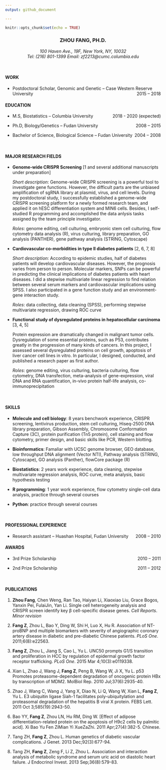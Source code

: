 ```yaml
---
output: github_document

---
```


```r
knitr::opts_chunk$set(echo = TRUE)
```

<center><h3> ZHOU FANG, PH.D. </h3></center>

<center> *100 Haven Ave., 19F, New York, NY, 10032* </center>

<center> *Tel: (216) 801-1399 Email: zf2213@cumc.columbia.edu* </center>

<br>

#### WORK 

+ <p align = "text-align: left;"> Postdoctoral Scholar, Genomic and Genetic – Case Western Reserve University <span style  = "float: right;"> 2015 – 2018 </span> </p>

#### EDUCATION 

+ <p align = "text-align: left;"> M.S, Biostatistics – Columbia University <span style  = "float: right;"> 2018 - 2020 (expected) </span> </p>

+ <p align = "text-align: left;"> Ph.D, Biology/Genetics – Fudan University <span style  = "float: right;"> 2008 – 2015 </span> </p>

+ <p align = "text-align: left;"> Bachelor of Science, Biological Science – Fudan University <span style  = "float: right;"> 2004 – 2008 </span> </p>

<br>

#### MAJOR RESEARCH FIELDS

+ **Genome-wide CRISPR Screening** [1 and several additional manuscripts under preparation]

  *Short description*: Genome-wide CRISPR screening is a powerful tool to investigate gene functions. However, the difficult parts are the unbiased amplification of sgRNA library at plasmid, virus, and cell levels. During my postdoctoral study, I successfully established a genome-wide CRISPR screening platform for a newly formed research team, and applied it on hESC differentiation system and MIN6 cells. Besides, I self-studied R programming and accomplished the data anlysis tasks assigned by the team principle investigator.

  *Roles*: genome editing, cell culturing, embryonic stem cell culturing, flow cytometry data analysis (R), virus culturing, library preparation, GO analysis (PANTHER), gene pathway analysis (STRING, Cytoscape)

+ **Cardiovascular co-morbidities in type II diabetes patients** [2, 6, 7, 8]

  *Short description*: According to epidemic studies, half of diabetes patients will develop cardiovascular diseases. However, the prognosis varies from person to person. Molecular markers, SNPs can be powerful in predicting the clinical implications of diabetes patients with heart diseases. I did a stepwise multivariate linear regression to find relation between several serum markers and cardiovascular implications using SPSS. I also participated in a gene function study and an environment-gene interaction study.

  *Roles*: data collecting, data cleaning (SPSS), performing stepwise multivariate regression, drawing ROC curve

+ **Functional study of dysregulated proteins in hepatocellular carcinoma** [3, 4, 5]

  Protein expression are dramatically changed in malignant tumor cells. Dysregulation of some essential proteins, such as P53, contributes greatly in the progression of many kinds of cancers. In this project, I assessed several dysregulated proteins on cell growth, apoptosis of liver cancer cell lines in vitro. In particular, I designed, conducted, and published a research paper as first author.

  *Roles*: genome editing, virus culturing, bacteria culturing, flow cytometry, DNA transfection, meta-analysis of gene-expression, viral DNA and RNA quantification, in-vivo protein half-life analysis, co-immunoprecipitation

<br>

#### SKILLS

+ **Molecule and cell biology**: 8 years benchwork experience, CRISPR screening, lentivirus production, stem cell culturing, Hiseq-2500 DNA library preparation, Gibson Assembly, Chromosome Conformation Capture (3C), protein purification (Tn5 protein), cell staining and flow cytometry, primer design, and basic skills like PCR, Western blotting.

+ **Bioinformatics**: Famaliar with UCSC genome browser, GEO database, low throughput DNA alignment (Vector NTI), Pathway analysis (STRING, Cytoscape), GO analysis (Panther), flowCore package (R)

+ **Biostatistics**: 2 years work experience, data cleaning, stepwise multivariate regression analysis, ROC curve, meta analysis, basic hypothesis testing

+ **R programming**: 1 year work experience, flow cytometry single-cell data analysis, practice through several courses

+ **Python**: practice through several courses

<br>

#### PROFESSIONAL EXPERIENCE 

+ <p align = "text-align: left;"> Research assistant – Huashan Hospital, Fudan University <span style  = "float: right;"> 2008 – 2010 </span> </p>

#### AWARDS 

+ <p align = "text-align: left;"> 3rd Prize Scholarship <span style  = "float: right;"> 2010 – 2011 </span> </p>

+ <p align = "text-align: left;"> 2nd Prize Scholarship <span style  = "float: right;"> 2011 – 2012 </span> </p>

<br>

#### PUBLICATIONS

1. **Zhou Fang**, Chen Weng, Ran Tao, Haiyan Li, Xiaoxiao Liu, Grace Bogos, Yanxin Pei, FulaiJin, Yan Li. Single cell heterogeneity analysis and CRISPR screen identify key β cell-specific disease genes. *Cell Reports*. *Minor revision*

2. **Fang Z**, Zhou L, Bao Y, Ding W, Shi H, Luo X, Hu R. Association of NT-proBNP and multiple biomarkers with severity of angiographic coronary artery disease in diabetic and pre-diabetic Chinese patients. *PLoS One*. 2011;6(8):e22563. 

3. **Fang Z**, Zhou L, Jiang S, Cao L, Yu L. UNC50 prompts G1/S transition and proliferation in HCC by regulation of epidermal growth factor receptor trafficking. *PLoS One*. 2015 Mar 4;10(3):e0119338. 

4. Xian L, Zhao J, Wang J, **Fang Z**, Peng B, Wang W, Ji X, Yu L. p53 Promotes proteasome-dependent degradation of oncogenic protein HBx by transcription of MDM2. MolBiol Rep. 2010 Jul;37(6):2935-40. 

5. Zhao J, Wang C, Wang J, Yang X, Diao N, Li Q, Wang W, Xian L, **Fang Z**, Yu L. E3 ubiquitin ligase Siah-1 facilitates poly-ubiquitylation and proteasomal degradation of the hepatitis B viral X protein. FEBS Lett. 2011 Oct 3;585(19):2943-50. 
 
6. Bao YY, **Fang Z**, Zhou LN, Hu RM, Ding W. [Effect of adipose differentiation-related protein on the apoptosis of H9c2 cells by palmitic acid]. Xi Bao Yu Fen ZiMian Yi XueZaZhi. 2011 Apr;27(4):382-5. Chinese. 

7. Tang ZH, **Fang Z**, Zhou L. Human genetics of diabetic vascular complications. J Genet. 2013 Dec;92(3):677-94. 

8. Tang ZH, **Fang Z**, Zeng F, Li Z, Zhou L. Association and interaction analysis of metabolic syndrome and serum uric acid on diastolic heart failure. J Endocrinol Invest. 2013 Sep;36(8):579-83. 

 

 

 